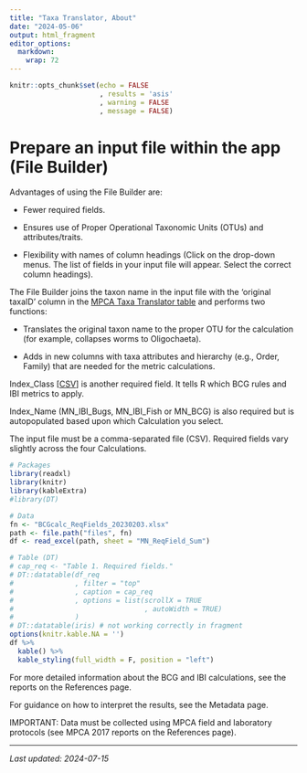 ```yaml
---
title: "Taxa Translator, About"
date: "2024-05-06"
output: html_fragment
editor_options: 
  markdown: 
    wrap: 72
---
```


```r
knitr::opts_chunk$set(echo = FALSE
                      , results = 'asis'
                      , warning = FALSE
                      , message = FALSE)
```

# Prepare an input file within the app (File Builder)

Advantages of using the File Builder are:

-   Fewer required fields.

-   Ensures use of Proper Operational Taxonomic Units (OTUs) and
    attributes/traits.

-   Flexibility with names of column headings (Click on the drop-down
    menus. The list of fields in your input file will appear. Select the
    correct column headings).

The File Builder joins the taxon name in the input file with the
‘original taxaID’ column in the
<a href="https://github.com/leppott/BioMonTools_SupportFiles/tree/main/data/taxa_official/MN" target="blank">MPCA
Taxa Translator table</a> and performs two functions:

-   Translates the original taxon name to the proper OTU for the
    calculation (for example, collapses worms to Oligochaeta).

-   Adds in new columns with taxa attributes and hierarchy (e.g., Order,
    Family) that are needed for the metric calculations.

Index_Class
[<a href="https://github.com/leppott/MNcalc/raw/main/inst/apps/MNcalc/www/links/IndexClass_MN_20240626.csv" target="blank">CSV</a>]
is another required field. It tells R which BCG rules and IBI metrics to
apply.

Index_Name (MN_IBI_Bugs, MN_IBI_Fish or MN_BCG) is also required but is
autopopulated based upon which Calculation you select.

The input file must be a comma-separated file (CSV). Required fields
vary slightly across the four Calculations.

```r
# Packages
library(readxl)
library(knitr)
library(kableExtra)
#library(DT)

# Data
fn <- "BCGcalc_ReqFields_20230203.xlsx"
path <- file.path("files", fn)
df <- read_excel(path, sheet = "MN_ReqField_Sum")

# Table (DT)
# cap_req <- "Table 1. Required fields."
# DT::datatable(df_req
#               , filter = "top"
#               , caption = cap_req
#               , options = list(scrollX = TRUE
#                                , autoWidth = TRUE)
#               )
# DT::datatable(iris) # not working correctly in fragment
options(knitr.kable.NA = '')
df %>%
  kable() %>%
  kable_styling(full_width = F, position = "left")
```

For more detailed information about the BCG and IBI calculations, see
the reports on the References page.

For guidance on how to interpret the results, see the Metadata page.

IMPORTANT: Data must be collected using MPCA field and laboratory
protocols (see MPCA 2017 reports on the References page).

------------------------------------------------------------------------

*Last updated: 2024-07-15*
